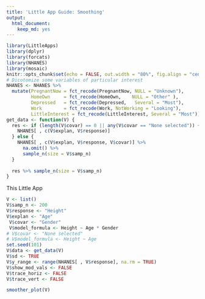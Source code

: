 ```yaml
---
title: 'Little App Guide: Smoothing'
output: 
  html_document: 
    keep_md: yes
---
```


```r
library(LittleApps)
library(dplyr)
library(forcats)
library(NHANES)
library(mosaic)
knitr::opts_chunk$set(echo = FALSE, out.width = "80%", fig.align = "center")
# Dicotomize some variables of particular interest
NHANES <- NHANES %>%
  mutate(PregnantNow = fct_recode(PregnantNow, NULL = "Unknown"),
         HomeOwn     = fct_recode(HomeOwn,    NULL = "Other" ),
         Depressed   = fct_recode(Depressed,   Several = "Most"),
         Work        = fct_recode(Work, NotWorking = "Looking"),
         LittleInterest = fct_recode(LittleInterest, Several = "Most"))
get_data <- function(V) {
  res <- if (length(V$covar) == 0 || any(V$covar == "None selected")) {
    NHANES[ , c(V$explan, V$response)]
  } else {
    NHANES[ , c(V$explan, V$response, V$covar)] %>%
      na.omit() %>%
      sample_n(size = V$samp_n)
  }
  
  res %>% sample_n(size = V$samp_n)
}

```

This Little App 

```r
V <- list()
V$samp_n <- 200
V$response <- "Height"
V$explan <- "Age"
 V$covar <- "Gender"
 V$model_formula <- Height ~ Age * Gender
# V$covar <- "None selected"
# V$model_formula <- Height ~ Age
set.seed(101)
V$data <- get_data(V)
V$sd <- TRUE
V$y_range <- range(NHANES[ , V$response], na.rm = TRUE)
V$show_mod_vals <- FALSE
V$trace_horiz <- FALSE
V$trace_vert <- FALSE

smoother_plot(V)
```

